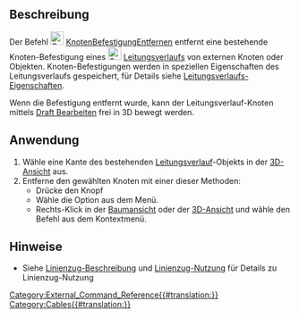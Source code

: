 <languages/>

{{Docnav/de
|[[Cables_AttachVertex/de|KnotenBefestigen]]
|[[Cables_Profile/de|Leitungsprofil]]
|[[Cables_Workbench/de|Cables]]
|IconL=Cables_AttachVertex.svg
|IconR=Cables_Profile.svg
|IconC=Cables_workbench_icon.svg
}}

{{GuiCommand/de
|Name=Cables RemoveVertexAttachment
|Name/de=Cables KnotenBefestigungEntfernen
|MenuLocation= Leitungsverlauf → Knotenbefestigung entfernen
|Workbenches=[[Cables_Workbench/de|Cables]]
|Shortcut=
|Version=1.0
|SeeAlso=[[Cables_AttachVertex/de|Cables KnotenBefestigen]]
}}

<span id="Description"></span>
==Beschreibung==

Der Befehl [[Image:Cables_RemoveVertexAttachment.svg|24px]] [[Cables_RemoveVertexAttachment/de|KnotenBefestigungEntfernen]] entfernt eine bestehende Knoten-Befestigung eines [[Image:Cables_WireFlex.svg|24px]] [[Cables_WireFlex/de|Leitungsverlaufs]] von externen Knoten oder Objekten. Knoten-Befestigungen werden in speziellen Eigenschaften des Leitungsverlaufs gespeichert, für Details siehe [[Cables_WireFlex/de#Properties|Leitungsverlaufs-Eigenschaften]].

Wenn die Befestigung entfernt wurde, kann der Leitungsverlauf-Knoten mittels [[Draft_Edit/de|Draft Bearbeiten]] frei in 3D bewegt werden.

<span id="Usage"></span>
==Anwendung==

# Wähle eine Kante des bestehenden [[Cables_WireFlex/de|Leitungsverlauf]]-Objekts in der [[3D_view/de|3D-Ansicht]] aus.
# Entferne den gewählten Knoten mit einer dieser Methoden:
#* Drücke den Knopf {{Button|[[Image:Cables_RemoveVertexAttachment.svg|16px]] [[Cables_RemoveVertexAttachment| Knotenbefestigung entfernen]]}}
#* Wähle die Option {{MenuCommand|Leitungsverlauf → [[Image:Cables_RemoveVertexAttachment.svg|16px]] Knotenbefestigung entfernen}} aus dem Menü.
#* Rechts-Klick in der [[Tree_view/de|Baumansicht]] oder der [[3D_view/de|3D-Ansicht]] und wähle den Befehl {{MenuCommand|Leitungsverlauf → [[Image:Cables_RemoveVertexAttachment.svg|16px]] Knotenbefestigung entfernen}} aus dem Kontextmenü.

<span id="Notes"></span>
==Hinweise==

* Siehe  [[Cables_WireFlex/de#Description|Linienzug-Beschreibung]] und [[Cables_WireFlex/de#Usage|Linienzug-Nutzung]] für Details zu Linienzug-Nutzung


{{Docnav/de
|[[Cables_AttachVertex/de|KnotenBefestigen]]
|[[Cables_Profile/de|Leitungsprofil]]
|[[Cables_Workbench/de|Cables]]
|IconL=Cables_AttachVertex.svg
|IconR=Cables_Profile.svg
|IconC=Cables_workbench_icon.svg
}}

[[Category:External_Command_Reference{{#translation:}}]]
[[Category:Cables{{#translation:}}]]